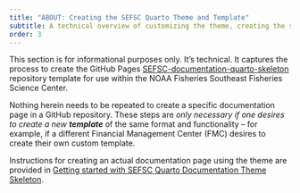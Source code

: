 ```yaml
---
title: "ABOUT: Creating the SEFSC Quarto Theme and Template"
subtitle: A technical overview of customizing the theme, creating the skeleton template, and merging the two together
order: 3
---
```


This section is for informational purposes only. It's technical. It captures the process to create the GitHub Pages [SEFSC-documentation-quarto-skeleton](https://sefsc.github.io/SEFSC-documentation-quarto-skeleton) repository template for use within the NOAA Fisheries Southeast Fisheries Science Center.

Nothing herein needs to be repeated to create a specific documentation page in a GitHub repository. These steps are *only necessary if one desires to create a new **template*** of the same format and functionality – for example, if a different Financial Management Center (FMC) desires to create their own custom template.

Instructions for creating an actual documentation page using the theme are provided in [Getting started with SEFSC Quarto Documentation Theme Skeleton](https://mattgrossi-noaa.github.io/FATES-BLH-ScaleAgeing/content/howto/setup.html).